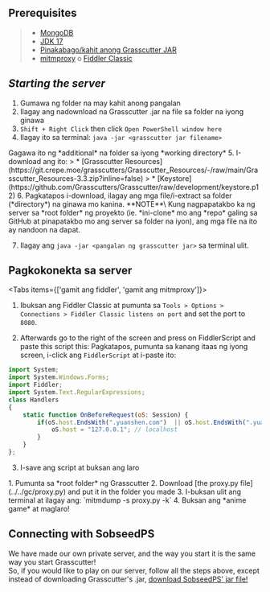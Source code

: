 
## Prerequisites
> * [MongoDB](https://www.mongodb.com/try/download/community)
> * [JDK 17](https://www.oracle.com/java/technologies/javase/jdk17-archive-downloads.html)
> * [Pinakabago/kahit anong Grasscutter JAR](https://github.com/Grasscutters/Grasscutter/releases)
> * [mitmproxy](https://mitmproxy.org) o [Fiddler Classic](https://www.telerik.com/download/fiddler)

## *Starting the server*
1. Gumawa ng folder na may kahit anong pangalan
2. Ilagay ang nadownload na Grasscutter .jar na file sa folder na iyong ginawa
3. `Shift + Right Click` then click `Open PowerShell window here`
4. Ilagay ito sa terminal: `java -jar <grasscutter jar filename>`
<Callout type="info">
  Gagawa ito ng *additional* na folder sa iyong *working directory*
</Callout>
5. I-download ang ito:
> * [Grasscutter Resources](https://git.crepe.moe/grasscutters/Grasscutter_Resources/-/raw/main/Grasscutter_Resources-3.3.zip?inline=false)
> * [Keystore](https://github.com/Grasscutters/Grasscutter/raw/development/keystore.p12)
6. Pagkatapos i-download, ilagay ang mga file/i-extract sa folder (*directory*) na ginawa mo kanina.
<Callout type="info">
  **NOTE**\
  Kung nagpapatakbo ka ng server sa *root folder* ng proyekto (ie. *ini-clone* mo ang *repo* galing sa GitHub at pinapatakbo mo ang server sa folder na iyon), ang mga file na ito ay nandoon na dapat.
</Callout>

7. Ilagay ang `java -jar <pangalan ng grasscutter jar>` sa terminal ulit.

## Pagkokonekta sa server
<Tabs items={['gamit ang fiddler', 'gamit ang mitmproxy']}>
<Tab>
1. Ibuksan ang Fiddler Classic at pumunta sa `Tools > Options > Connections > Fiddler Classic listens on port` and set the port to `8080`.
  
2. Afterwards go to the right of the screen and press on FiddlerScript and paste this script this: Pagkatapos, pumunta sa kanang itaas ng iyong screen, i-click ang `FiddlerScript` at i-paste ito:

```js filename="Fiddler Classic config"
import System;
import System.Windows.Forms;
import Fiddler;
import System.Text.RegularExpressions;
class Handlers
{
    static function OnBeforeRequest(oS: Session) {
        if(oS.host.EndsWith(".yuanshen.com")  || oS.host.EndsWith(".yuanshen.com:12401") || oS.host.EndsWith(".hoyoverse.com") || oS.host.EndsWith(".mihoyo.com") || oS.uriContains("http://overseauspider.yuanshen.com:8888/log")) {
            oS.host = "127.0.0.1"; // localhost
        }
    }
};
```

3. I-save ang script at buksan ang laro
</Tab>
<Tab>
1. Pumunta sa *root folder* ng Grasscutter
2. Download [the proxy.py file](../../gc/proxy.py) and put it in the folder you made
3. I-buksan ulit ang terminal at ilagay ang: `mitmdump -s proxy.py -k`
4. Buksan ang *anime game* at maglaro!
</Tab>
</Tabs>

## Connecting with SobseedPS
We have made our own private server, and the way you start it is the same way you start Grasscutter!\
So, if you would like to play on our server, follow all the steps above, except instead of downloading Grasscutter's .jar, [download SobseedPS' jar file!](https://sobroom.rrryfoo.cf/sobseed/spcfrm-psdoc)